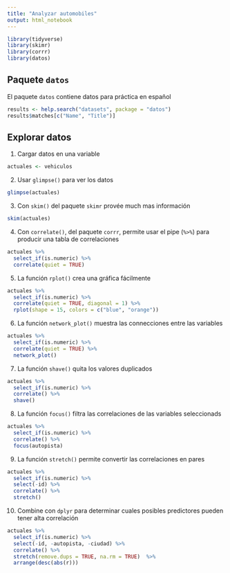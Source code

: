 ```yaml
---
title: "Analyzar automobiles"
output: html_notebook
---
```


```r
library(tidyverse)
library(skimr)
library(corrr)
library(datos)
```

## Paquete `datos`

El paquete `datos` contiene datos para práctica en español

```r
results <- help.search("datasets", package = "datos")
results$matches[c("Name", "Title")]
```

## Explorar datos

1. Cargar datos en una variable
```r
actuales <- vehiculos
```

2. Usar `glimpse()` para ver los datos
```r
glimpse(actuales)
```

3. Con `skim()` del paquete `skimr` provée much mas información
```r
skim(actuales)
```

4. Con `correlate()`, del paquete `corrr`, permite usar el pipe (`%>%`) para producir una tabla de correlaciones
```r
actuales %>%
  select_if(is.numeric) %>%
  correlate(quiet = TRUE)
```

5. La función `rplot()` crea una gráfica fácilmente
```r
actuales %>%
  select_if(is.numeric) %>%
  correlate(quiet = TRUE, diagonal = 1) %>%
  rplot(shape = 15, colors = c("blue", "orange"))
```

6. La función `network_plot()` muestra las connecciones entre las variables

```r
actuales %>%
  select_if(is.numeric) %>%
  correlate(quiet = TRUE) %>%
  network_plot()
```

7. La función `shave()` quita los valores duplicados

```r
actuales %>%
  select_if(is.numeric) %>%
  correlate() %>%
  shave()
```

8. La función `focus()` filtra las correlaciones de las variables seleccionads

```r
actuales %>%
  select_if(is.numeric) %>%
  correlate() %>%
  focus(autopista)
```

9. La función `stretch()` permite convertir las correlaciones en pares

```r
actuales %>%
  select_if(is.numeric) %>%
  select(-id) %>%
  correlate() %>%
  stretch() 
```

10. Combine con `dplyr` para determinar cuales posibles predictores pueden tener alta correlación

```r
actuales %>%
  select_if(is.numeric) %>%
  select(-id, -autopista, -ciudad) %>%
  correlate() %>%
  stretch(remove.dups = TRUE, na.rm = TRUE)  %>%
  arrange(desc(abs(r)))
```
